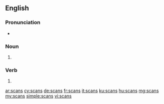 ==English==

===Pronunciation===
* {{rhymes|ɑːns}}

===Noun===
{{head|en|plural}}

# {{plural of|scan|lang=en|nocat=1}}

===Verb===
{{head|en}}

# {{en-third-person singular of|scan}}

[[ar:scans]]
[[cy:scans]]
[[de:scans]]
[[fr:scans]]
[[it:scans]]
[[ku:scans]]
[[hu:scans]]
[[mg:scans]]
[[my:scans]]
[[simple:scans]]
[[vi:scans]]